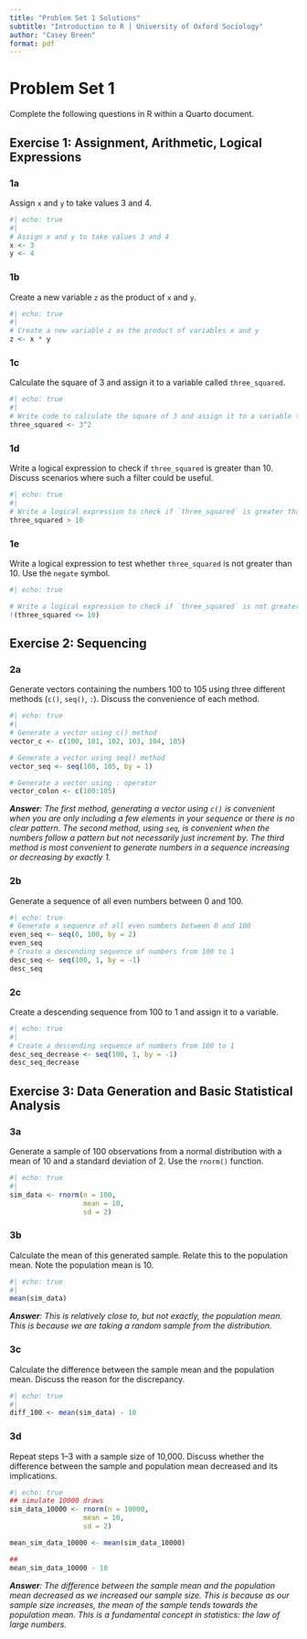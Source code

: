 ```yaml
---
title: "Problem Set 1 Solutions"
subtitle: "Introduction to R | University of Oxford Sociology"
author: "Casey Breen"
format: pdf
---
```


# Problem Set 1

Complete the following questions in R within a Quarto document.

## Exercise 1: Assignment, Arithmetic, Logical Expressions

### 1a

Assign `x` and `y` to take values 3 and 4.

```r
#| echo: true
#| 
# Assign x and y to take values 3 and 4
x <- 3
y <- 4
```

### 1b

Create a new variable `z` as the product of `x` and `y`.

```r
#| echo: true
#| 
# Create a new variable z as the product of variables x and y
z <- x * y
```

### 1c

Calculate the square of 3 and assign it to a variable called `three_squared`.

```r
#| echo: true
#| 
# Write code to calculate the square of 3 and assign it to a variable three_squared
three_squared <- 3^2
```

### 1d

Write a logical expression to check if `three_squared` is greater than 10. Discuss scenarios where such a filter could be useful.

```r
#| echo: true
#| 
# Write a logical expression to check if `three_squared` is greater than 10
three_squared > 10

```

### 1e

Write a logical expression to test whether `three_squared` is not greater than 10. Use the `negate` symbol.

```r
#| echo: true

# Write a logical expression to check if `three_squared` is not greater than 10
!(three_squared <= 10)
```

## Exercise 2: Sequencing

### 2a

Generate vectors containing the numbers 100 to 105 using three different methods (`c()`, `seq()`, `:`). Discuss the convenience of each method.

```r
#| echo: true
#| 
# Generate a vector using c() method
vector_c <- c(100, 101, 102, 103, 104, 105)

# Generate a vector using seq() method
vector_seq <- seq(100, 105, by = 1)

# Generate a vector using : operator
vector_colon <- c(100:105) 
```

***Answer**: The first method, generating a vector using `c()` is convenient when you are only including a few elements in your sequence or there is no clear pattern. The second method, using `seq`, is convenient when the numbers follow a pattern but not necessarily just increment by. The third method is most convenient to generate numbers in a sequence increasing or decreasing by exactly 1.*

### 2b

Generate a sequence of all even numbers between 0 and 100.

```r
#| echo: true
# Generate a sequence of all even numbers between 0 and 100
even_seq <- seq(0, 100, by = 2)
even_seq
# Create a descending sequence of numbers from 100 to 1
desc_seq <- seq(100, 1, by = -1)
desc_seq
```

### 2c

Create a descending sequence from 100 to 1 and assign it to a variable.

```r
#| echo: true
#| 
# Create a descending sequence of numbers from 100 to 1
desc_seq_decrease <- seq(100, 1, by = -1)
desc_seq_decrease
```

## Exercise 3: Data Generation and Basic Statistical Analysis

### 3a

Generate a sample of 100 observations from a normal distribution with a mean of 10 and a standard deviation of 2. Use the `rnorm()` function.

```r
#| echo: true
#| 
sim_data <- rnorm(n = 100,
                  mean = 10,
                  sd = 2)
```

### 3b

Calculate the mean of this generated sample. Relate this to the population mean. Note the population mean is 10.

```r
#| echo: true
#| 
mean(sim_data)
```

***Answer**: This is relatively close to, but not exactly, the population mean. This is because we are taking a random sample from the distribution.*

### 3c

Calculate the difference between the sample mean and the population mean. Discuss the reason for the discrepancy.

```r
#| echo: true
#| 
diff_100 <- mean(sim_data) - 10

```

### 3d

Repeat steps 1--3 with a sample size of 10,000. Discuss whether the difference between the sample and population mean decreased and its implications.

```r
#| echo: true
## simulate 10000 draws 
sim_data_10000 <- rnorm(n = 10000,
                  mean = 10,
                  sd = 2)

mean_sim_data_10000 <- mean(sim_data_10000)

## 
mean_sim_data_10000 - 10

```

***Answer**: The difference between the sample mean and the population mean decreased as we increased our sample size. This is because as our sample size increases, the mean of the sample tends towards the population mean. This is a fundamental concept in statistics: the law of large numbers.*
